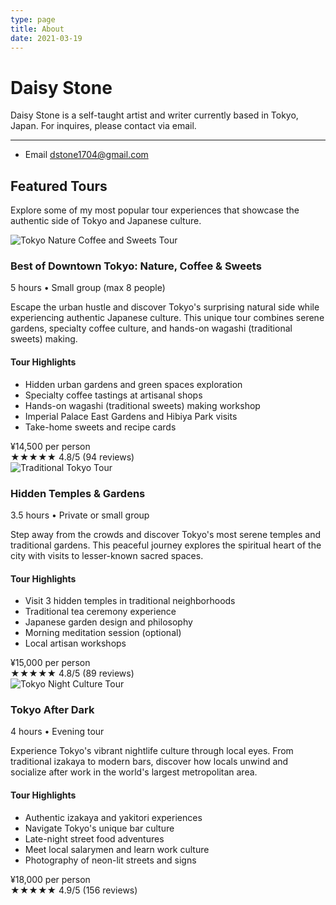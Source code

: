 ```yaml
---
type: page
title: About
date: 2021-03-19
---
```



# Daisy Stone

Daisy Stone is a self-taught artist and writer currently based in Tokyo, Japan. For inquires, please contact via email.

---

- Email dstone1704@gmail.com

## Featured Tours

Explore some of my most popular tour experiences that showcase the authentic side of Tokyo and Japanese culture.

<div className="tour-cards-container">
  <Link href="/tours/tokyo-nature-coffee-sweets">
    <div className="tour-card">
      <Image
        src="/images/tokyo-nature-coffee-sweets.jpg"
        alt="Tokyo Nature Coffee and Sweets Tour"
        width={800}
        height={600}
        className="tour-card-image"
      />
      <div className="tour-card-content">
        <h3 className="tour-card-title">Best of Downtown Tokyo: Nature, Coffee & Sweets</h3>
        <div className="tour-card-duration">5 hours • Small group (max 8 people)</div>
        <p className="tour-card-description">
          Escape the urban hustle and discover Tokyo's surprising natural side while experiencing authentic Japanese culture. This unique tour combines serene gardens, specialty coffee culture, and hands-on wagashi (traditional sweets) making.
        </p>
        <div className="tour-card-highlights">
          <h4>Tour Highlights</h4>
          <ul>
            <li>Hidden urban gardens and green spaces exploration</li>
            <li>Specialty coffee tastings at artisanal shops</li>
            <li>Hands-on wagashi (traditional sweets) making workshop</li>
            <li>Imperial Palace East Gardens and Hibiya Park visits</li>
            <li>Take-home sweets and recipe cards</li>
          </ul>
        </div>
        <div className="tour-card-price">
          <span className="tour-card-price-text">¥14,500 per person</span>
          <div className="tour-card-rating">
            <span>★★★★★</span>
            <span>4.8/5 (94 reviews)</span>
          </div>
        </div>
      </div>
    </div>
  </Link>

  <Link href="/tours/hidden-temples-gardens">
    <div className="tour-card">
      <Image
        src="/images/photo.jpg"
        alt="Traditional Tokyo Tour"
        width={800}
        height={600}
        className="tour-card-image"
      />
      <div className="tour-card-content">
        <h3 className="tour-card-title">Hidden Temples & Gardens</h3>
        <div className="tour-card-duration">3.5 hours • Private or small group</div>
        <p className="tour-card-description">
          Step away from the crowds and discover Tokyo's most serene temples and traditional gardens. This peaceful journey explores the spiritual heart of the city with visits to lesser-known sacred spaces.
        </p>
        <div className="tour-card-highlights">
          <h4>Tour Highlights</h4>
          <ul>
            <li>Visit 3 hidden temples in traditional neighborhoods</li>
            <li>Traditional tea ceremony experience</li>
            <li>Japanese garden design and philosophy</li>
            <li>Morning meditation session (optional)</li>
            <li>Local artisan workshops</li>
          </ul>
        </div>
        <div className="tour-card-price">
          <span className="tour-card-price-text">¥15,000 per person</span>
          <div className="tour-card-rating">
            <span>★★★★★</span>
            <span>4.8/5 (89 reviews)</span>
          </div>
        </div>
      </div>
    </div>
  </Link>

  <Link href="/tours/tokyo-after-dark">
    <div className="tour-card">
      <Image
        src="/images/photo2.jpg"
        alt="Tokyo Night Culture Tour"
        width={800}
        height={600}
        className="tour-card-image"
      />
      <div className="tour-card-content">
        <h3 className="tour-card-title">Tokyo After Dark</h3>
        <div className="tour-card-duration">4 hours • Evening tour</div>
        <p className="tour-card-description">
          Experience Tokyo's vibrant nightlife culture through local eyes. From traditional izakaya to modern bars, discover how locals unwind and socialize after work in the world's largest metropolitan area.
        </p>
        <div className="tour-card-highlights">
          <h4>Tour Highlights</h4>
          <ul>
            <li>Authentic izakaya and yakitori experiences</li>
            <li>Navigate Tokyo's unique bar culture</li>
            <li>Late-night street food adventures</li>
            <li>Meet local salarymen and learn work culture</li>
            <li>Photography of neon-lit streets and signs</li>
          </ul>
        </div>
        <div className="tour-card-price">
          <span className="tour-card-price-text">¥18,000 per person</span>
          <div className="tour-card-rating">
            <span>★★★★★</span>
            <span>4.9/5 (156 reviews)</span>
          </div>
        </div>
      </div>
    </div>
  </Link>
</div>
